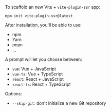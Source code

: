To scaffold an new Vite + `vite-plugin-ssr` app:

```shell
npm init vite-plugin-ssr@latest
```

After installation, you'll be able to use:
 - npm
 - Yarn
 - pnpn
 - ...

A prompt will let you choose between:
 - `vue`: Vue + JavaScript
 - `vue-ts`: Vue + TypeScript
 - `react`: React + JavaScript
 - `react-ts`: React + TypeScript

Options:
 - `--skip-git`: don't initialize a new Git repository
